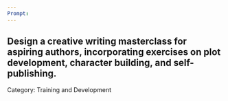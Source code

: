 ```yaml
---
Prompt:
---
```

Design a creative writing masterclass for aspiring authors, incorporating exercises on plot development, character building, and self-publishing.
---
Category: Training and Development
